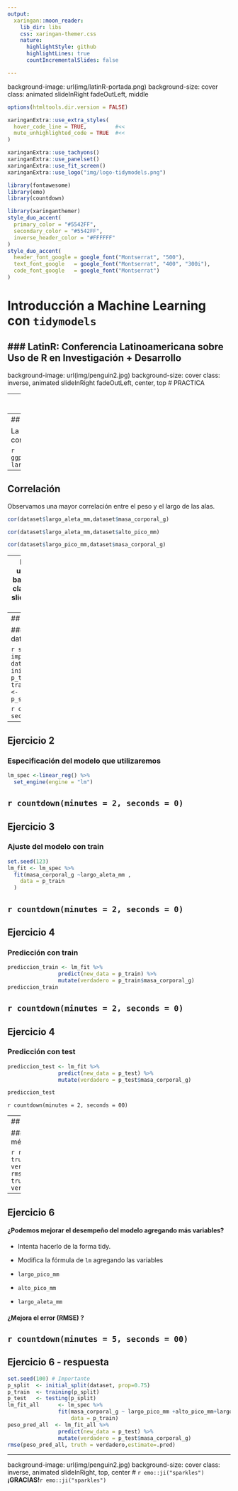 ```yaml
---
output:
  xaringan::moon_reader:
    lib_dir: libs
    css: xaringan-themer.css
    nature:
      highlightStyle: github
      highlightLines: true
      countIncrementalSlides: false

---
```


background-image: url(img/latinR-portada.png)
background-size: cover
class: animated slideInRight fadeOutLeft, middle

```r
options(htmltools.dir.version = FALSE)
```

```r
xaringanExtra::use_extra_styles(
  hover_code_line = TRUE,         #<<
  mute_unhighlighted_code = TRUE  #<<
)
```

```r
xaringanExtra::use_tachyons()
xaringanExtra::use_panelset()
xaringanExtra::use_fit_screen()
xaringanExtra::use_logo("img/logo-tidymodels.png")
```


```r
library(fontawesome)
library(emo)
library(countdown)
```

```r
library(xaringanthemer)
style_duo_accent(
  primary_color = "#5542FF",
  secondary_color = "#5542FF",
  inverse_header_color = "#FFFFFF"
)
style_duo_accent(
  header_font_google = google_font("Montserrat", "500"),
  text_font_google   = google_font("Montserrat", "400", "300i"),
  code_font_google   = google_font("Montserrat")
)
```



# Introducción a Machine Learning con `tidymodels`


### LatinR: Conferencia Latinoamericana sobre Uso de R en Investigación + Desarrollo
---

background-image: url(img/penguin2.jpg)
background-size: cover
class: inverse, animated slideInRight fadeOutLeft, center, top
# PRACTICA

---
## Paquete: pingüinos `r emo::ji("penguin")`

### Lectura de datos 

```r
library(tidymodels) 
library(datos)
dataset <- pinguinos %>%
  drop_na() %>% #elimino valores perdidos
  select(-anio,-sexo, -isla) #elimino columnas q no son numéricas
glimpse(dataset)
```

---
## ¿Qué vamos a analizar?:

La relación entre las variables continuas: peso y largo de alas

```r
ggplot(dataset,aes(masa_corporal_g, largo_aleta_mm)) +
  geom_point()
```


---
## Correlación

Observamos una mayor correlación entre el peso y el largo de las alas.

```r
cor(dataset$largo_aleta_mm,dataset$masa_corporal_g)
```

```r
cor(dataset$largo_aleta_mm,dataset$alto_pico_mm)
```

```r
cor(dataset$largo_pico_mm,dataset$masa_corporal_g)
```

---
background-image: url(img/penguin2.jpg)
background-size: cover
class: inverse, animated slideInRight fadeOutLeft, top, center

# Pregunta - Hipótesis `r emo::ji("crystal_ball")`


#### ¿Es posible predecir el peso del pingüino a partir de la medición de la aleta?


---
## Ejercicio 1

### División  del set de datos 

```r
set.seed(123) # <- muy importante
p_split <- dataset %>%
  initial_split(prop=0.75)
p_train <- training(p_split)
p_test  <- testing(p_split)
p_split
```

`r countdown(minutes = 1, seconds = 30)`
---

## Ejercicio 2

### Especificación del modelo que utilizaremos
```r
lm_spec <-linear_reg() %>%
  set_engine(engine = "lm")
```


`r countdown(minutes = 2, seconds = 0)`
---
## Ejercicio 3

### Ajuste del modelo con train 

```r
set.seed(123)
lm_fit <- lm_spec %>%
  fit(masa_corporal_g ~largo_aleta_mm ,
    data = p_train
  )
```

`r countdown(minutes = 2, seconds = 0)`
---
## Ejercicio 4

### Predicción con train

```r
prediccion_train <- lm_fit %>% 
                predict(new_data = p_train) %>% 
                mutate(verdadero = p_train$masa_corporal_g)
prediccion_train

```

`r countdown(minutes = 2, seconds = 0)`
---
## Ejercicio 4

### Predicción con test

```r
prediccion_test <- lm_fit %>% 
                predict(new_data = p_test) %>% 
                mutate(verdadero = p_test$masa_corporal_g)

prediccion_test
```

`r countdown(minutes = 2, seconds = 00)`

---
## Ejercicio 5

### Chequeo de la métricas

```r
rmse(prediccion_train, truth = verdadero,estimate=.pred)
rmse(prediccion_test, truth = verdadero,estimate=.pred)
```


---

## Ejercicio 6

#### ¿Podemos mejorar el desempeño del modelo agregando más variables? 

* Intenta hacerlo de la forma tidy. 

* Modifica la fórmula de `lm` agregando las variables

* `largo_pico_mm`
* `alto_pico_mm`
* `largo_aleta_mm`


#### ¿Mejora el error (RMSE) ?

`r countdown(minutes = 5, seconds = 00)`
---
## Ejercicio 6 - respuesta

```r
set.seed(100) # Importante
p_split  <- initial_split(dataset, prop=0.75) 
p_train  <- training(p_split)
p_test   <- testing(p_split)
lm_fit_all      <- lm_spec %>% 
                fit(masa_corporal_g ~ largo_pico_mm +alto_pico_mm+largo_aleta_mm,
                    data = p_train)
peso_pred_all  <- lm_fit_all %>% 
                predict(new_data = p_test) %>% 
                mutate(verdadero = p_test$masa_corporal_g)
rmse(peso_pred_all, truth = verdadero,estimate=.pred)
```
---


background-image: url(img/penguin2.jpg)
background-size: cover
class: inverse, animated slideInRight, top, center
# `r emo::ji("sparkles")`**¡GRACIAS!**`r emo::ji("sparkles")`

